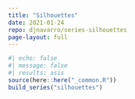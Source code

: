 ```yaml
---
title: "Silhouettes"
date: 2021-01-24
repo: djnavarro/series-silhouettes
page-layout: full
---
```

   
::: {.grid}
  
```r
#| echo: false
#| message: false
#| results: asis
source(here::here("_common.R"))
build_series("silhouettes")
```
   
:::
   
